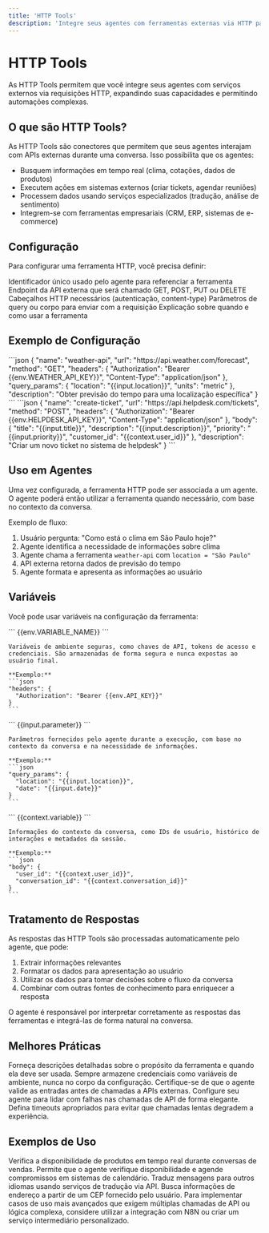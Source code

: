 ```yaml
---
title: 'HTTP Tools'
description: 'Integre seus agentes com ferramentas externas via HTTP para expandir suas capacidades'
---
```


# HTTP Tools

As HTTP Tools permitem que você integre seus agentes com serviços externos via requisições HTTP, expandindo suas capacidades e permitindo automações complexas.

## O que são HTTP Tools?

As HTTP Tools são conectores que permitem que seus agentes interajam com APIs externas durante uma conversa. Isso possibilita que os agentes:

- Busquem informações em tempo real (clima, cotações, dados de produtos)
- Executem ações em sistemas externos (criar tickets, agendar reuniões)
- Processem dados usando serviços especializados (tradução, análise de sentimento)
- Integrem-se com ferramentas empresariais (CRM, ERP, sistemas de e-commerce)

## Configuração

Para configurar uma ferramenta HTTP, você precisa definir:

<CardGroup cols={2}>
  <Card title="Nome" icon="tag">
    Identificador único usado pelo agente para referenciar a ferramenta
  </Card>
  <Card title="URL" icon="link">
    Endpoint da API externa que será chamado
  </Card>
  <Card title="Método HTTP" icon="code">
    GET, POST, PUT ou DELETE
  </Card>
  <Card title="Cabeçalhos" icon="list">
    Cabeçalhos HTTP necessários (autenticação, content-type)
  </Card>
  <Card title="Parâmetros" icon="sliders">
    Parâmetros de query ou corpo para enviar com a requisição
  </Card>
  <Card title="Descrição" icon="file-text">
    Explicação sobre quando e como usar a ferramenta
  </Card>
</CardGroup>

## Exemplo de Configuração

<Tabs>
  <Tab title="Ferramenta de Clima">
    ```json
    {
      "name": "weather-api",
      "url": "https://api.weather.com/forecast",
      "method": "GET",
      "headers": {
        "Authorization": "Bearer {{env.WEATHER_API_KEY}}",
        "Content-Type": "application/json"
      },
      "query_params": {
        "location": "{{input.location}}",
        "units": "metric"
      },
      "description": "Obter previsão do tempo para uma localização específica"
    }
    ```
  </Tab>
  <Tab title="Criação de Ticket">
    ```json
    {
      "name": "create-ticket",
      "url": "https://api.helpdesk.com/tickets",
      "method": "POST",
      "headers": {
        "Authorization": "Bearer {{env.HELPDESK_API_KEY}}",
        "Content-Type": "application/json"
      },
      "body": {
        "title": "{{input.title}}",
        "description": "{{input.description}}",
        "priority": "{{input.priority}}",
        "customer_id": "{{context.user_id}}"
      },
      "description": "Criar um novo ticket no sistema de helpdesk"
    }
    ```
  </Tab>
</Tabs>

## Uso em Agentes

Uma vez configurada, a ferramenta HTTP pode ser associada a um agente. O agente poderá então utilizar a ferramenta quando necessário, com base no contexto da conversa.

Exemplo de fluxo:

1. Usuário pergunta: "Como está o clima em São Paulo hoje?"
2. Agente identifica a necessidade de informações sobre clima
3. Agente chama a ferramenta `weather-api` com `location = "São Paulo"`
4. API externa retorna dados de previsão do tempo
5. Agente formata e apresenta as informações ao usuário

## Variáveis

Você pode usar variáveis na configuração da ferramenta:

<AccordionGroup>
  <Accordion title="Variáveis de Ambiente">
    ```
    {{env.VARIABLE_NAME}}
    ```
    
    Variáveis de ambiente seguras, como chaves de API, tokens de acesso e credenciais. São armazenadas de forma segura e nunca expostas ao usuário final.
    
    **Exemplo:**
    ```json
    "headers": {
      "Authorization": "Bearer {{env.API_KEY}}"
    }
    ```
  </Accordion>
  
  <Accordion title="Variáveis de Entrada">
    ```
    {{input.parameter}}
    ```
    
    Parâmetros fornecidos pelo agente durante a execução, com base no contexto da conversa e na necessidade de informações.
    
    **Exemplo:**
    ```json
    "query_params": {
      "location": "{{input.location}}",
      "date": "{{input.date}}"
    }
    ```
  </Accordion>
  
  <Accordion title="Variáveis de Contexto">
    ```
    {{context.variable}}
    ```
    
    Informações do contexto da conversa, como IDs de usuário, histórico de interações e metadados da sessão.
    
    **Exemplo:**
    ```json
    "body": {
      "user_id": "{{context.user_id}}",
      "conversation_id": "{{context.conversation_id}}"
    }
    ```
  </Accordion>
</AccordionGroup>

## Tratamento de Respostas

As respostas das HTTP Tools são processadas automaticamente pelo agente, que pode:

1. Extrair informações relevantes
2. Formatar os dados para apresentação ao usuário
3. Utilizar os dados para tomar decisões sobre o fluxo da conversa
4. Combinar com outras fontes de conhecimento para enriquecer a resposta

<Note>
  O agente é responsável por interpretar corretamente as respostas das ferramentas e integrá-las de forma natural na conversa.
</Note>

## Melhores Práticas

<Steps>
  <Step title="Use descrições claras">
    Forneça descrições detalhadas sobre o propósito da ferramenta e quando ela deve ser usada.
  </Step>
  <Step title="Implemente autenticação segura">
    Sempre armazene credenciais como variáveis de ambiente, nunca no corpo da configuração.
  </Step>
  <Step title="Valide entradas">
    Certifique-se de que o agente valide as entradas antes de chamadas a APIs externas.
  </Step>
  <Step title="Trate erros graciosamente">
    Configure seu agente para lidar com falhas nas chamadas de API de forma elegante.
  </Step>
  <Step title="Implemente tempos limite">
    Defina timeouts apropriados para evitar que chamadas lentas degradem a experiência.
  </Step>
</Steps>

## Exemplos de Uso

<CardGroup cols={2}>
  <Card title="Verificação de Estoque" icon="box">
    Verifica a disponibilidade de produtos em tempo real durante conversas de vendas.
  </Card>
  <Card title="Agendamento" icon="calendar">
    Permite que o agente verifique disponibilidade e agende compromissos em sistemas de calendário.
  </Card>
  <Card title="Tradução em Tempo Real" icon="language">
    Traduz mensagens para outros idiomas usando serviços de tradução via API.
  </Card>
  <Card title="Consulta de CEP" icon="map-pin">
    Busca informações de endereço a partir de um CEP fornecido pelo usuário.
  </Card>
</CardGroup>

<Info>
  Para implementar casos de uso mais avançados que exigem múltiplas chamadas de API ou lógica complexa, considere utilizar a integração com N8N ou criar um serviço intermediário personalizado.
</Info>